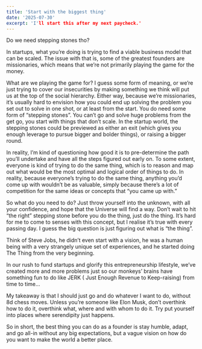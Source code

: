 ```yaml
---
title: 'Start with the biggest thing'
date: '2025-07-30'
excerpt: 'I'll start this after my next paycheck.'
---
```


Do we need stepping stones tho?

In startups, what you’re doing is trying to find a viable business model that can be scaled. The issue with that is, some of the greatest founders are missionaries, which means that we’re not primarily playing the game for the money.

What are we playing the game for? I guess some form of meaning, or we’re just trying to cover our insecurities by making something we think will put us at the top of the social hierarchy. Either way, because we’re missionaries, it’s usually hard to envision how you could end up solving the problem you set out to solve in one shot, or at least from the start. You do need some form of “stepping stones”. You can’t go and solve huge problems from the get go, you start with things that don’t scale. In the startup world, the stepping stones could be previewed as either an exit (which gives you enough leverage to pursue bigger and bolder things), or raising a bigger round.

In reality, I’m kind of questioning how good it is to pre-determine the path you’ll undertake and have all the steps figured out early on. To some extent, everyone is kind of trying to do the same thing, which is to reason and map out what would be the most optimal and logical order of things to do. In reality, because everyone’s trying to do the same thing, anything you’d come up with wouldn’t be as valuable, simply because there’s a lot of competition for the same ideas or concepts that “you came up with.”

So what do you need to do? Just throw yourself into the unknown, with all your confidence, and hope that the Universe will find a way. Don’t wait to hit “the right” stepping stone before you do the thing, just do the thing. It’s hard for me to come to senses with this concept, but I realise it’s true with every passing day. I guess the big question is just figuring out what is “the thing”.

Think of Steve Jobs, he didn’t even start with a vision, he was a human being with a very strangely unique set of experiences, and he started doing The Thing from the very beginning.

In our rush to fund startups and glorify this entrepreneurship lifestyle, we’ve created more and more problems just so our monkeys’ brains have something fun to do like JERK ( Just Enough Revenue to Keep-raising) from time to time…

My takeaway is that I should just go and do whatever I want to do, without 8d chess moves. Unless you’re someone like Elon Musk, don’t overthink how to do it, overthink what, where and with whom to do it. Try put yourself into places where serendipity just happens.

So in short, the best thing you can do as a founder is stay humble, adapt, and go all-in without any big expectations, but a vague vision on how do you want to make the world a better place.